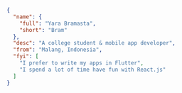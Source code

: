 ```json ybram.json
{
  "name": {
    "full": "Yara Bramasta",
    "short": "Bram"
  },
  "desc": "A college student & mobile app developer",
  "from": "Malang, Indonesia",
  "fyi": [
    "I prefer to write my apps in Flutter",
    "I spend a lot of time have fun with React.js"
  ]
}
```

